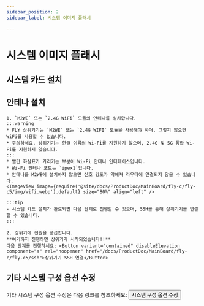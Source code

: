 ```yaml
---
sidebar_position: 2
sidebar_label: 시스템 이미지 플래시

---
```





# 시스템 이미지 플래시

<FASTFASLH name="H618" />


## 시스템 카드 설치

<Tabs>
    <TabItem value="usb" label="M2WE를 C5에 설치하는 도식" default>
        <ImageView image={require('@site/docs/ProductDoc/MainBoard/fly-c/fly-c5/img/m2we.webp').default} size="80%" align="center" />
    </TabItem>
    <TabItem value="can" label="TF 카드를 C5에 설치하는 도식">
        <ImageView image={require('@site/docs/ProductDoc/MainBoard/fly-c/fly-c5/img/tf.webp').default} size="80%" align="center" />
    </TabItem>
</Tabs>

## 안테나 설치

    1. `M2WE` 또는 `2.4G WiFi` 모듈의 안테나를 설치합니다.
    :::warning
    * FLY 상위기기는 `M2WE` 또는 `2.4G WIFI` 모듈을 사용해야 하며, 그렇지 않으면 WiFi를 사용할 수 없습니다.
    * 주의하세요. 상위기기는 한글 이름의 Wi-Fi를 지원하지 않으며, 2.4G 및 5G 통합 Wi-Fi를 지원하지 않습니다.
    :::
    * 빨간 화살표가 가리키는 부분이 Wi-Fi 안테나 인터페이스입니다.
    * Wi-Fi 안테나 포트는 `ipex1`입니다.
    * 안테나를 M2WE에 설치하지 않으면 신호 강도가 약해져 라우터에 연결되지 않을 수 있습니다.
    <ImageView image={require('@site/docs/ProductDoc/MainBoard/fly-c/fly-c5/img/wifi.webp').default} size="80%" align="left" /> 

    :::tip
    - 시스템 카드 설치가 완료되면 다음 단계로 진행할 수 있으며, SSH를 통해 상위기기를 연결할 수 있습니다.
    :::

    2. 상위기에 전원을 공급합니다.  
    **여기까지 진행하면 상위기가 시작되었습니다!!**  
    다음 단계를 진행하세요: <Button variant="contained" disableElevation component="a" rel="noopener" href="/docs/ProductDoc/MainBoard/fly-c/fly-c5/ssh">상위기기 SSH 연결</Button>

## 기타 시스템 구성 옵션 수정

기타 시스템 구성 옵션 수정은 다음 링크를 참조하세요: <Button variant="contained" disableElevation component="a" rel="noopener" href="/docs/ProductDoc/MainBoard/fly-c/fly-c5/config">시스템 구성 옵션 수정</Button>
